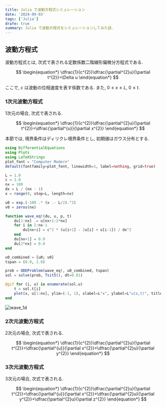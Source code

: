 ```yaml
---
title: Julia で波動方程式シミュレーション
date: '2024-09-03'
tags: ['Julia']
drafe: true
summary: Julia で波動方程式をシミュレーションしてみた話.
---
```


## 波動方程式

波動方程式とは, 次式で表される定数係数二階線形偏微分方程式である. 

$$
\begin{equation*}
\dfrac{1}{c^{2}}\dfrac{\partial^{2}u}{\partial t^{2}}=\Delta u
\end{equation*}
$$

ここで, $c$ は波動の位相速度を表す係数である. また, $0\leq x\leq L$, $0\leq t$.

### 1次元波動方程式

1次元の場合, 次式で表される.

$$
\begin{equation*}
\dfrac{1}{c^{2}}\dfrac{\partial^{2}u}{\partial t^{2}}=\dfrac{\partial^{u}}{\partial x^{2}}
\end{equation*}
$$

本節では, 境界条件はディリクレ境界条件とし, 初期値はガウス分布とする.

```julia:wave_1d.jl
using DifferentialEquations
using Plots
using LaTeXStrings
plot_font = "Computer Modern"
default(fontfamily=plot_font, linewidth=1, label=nothing, grid=true)

L = 1.0
c = 1.0
nx = 100
dx = L / (nx - 1)
x = range(0, stop=L, length=nx)

u0 = exp.(-100 .* (x .- L/2).^2)
v0 = zeros(nx)

function wave_eq!(du, u, p, t)
    du[1:nx] .= u[nx+1:2*nx]
    for i in 2:nx-1
        du[nx+i] = c^2 * (u[i+1] - 2u[i] + u[i-1]) / dx^2
    end
    du[nx+1] = 0.0
    du[2*nx] = 0.0
end

u0_combined = [u0; v0]
tspan = (0.0, 2.0)

prob = ODEProblem(wave_eq!, u0_combined, tspan)
sol = solve(prob, Tsit5(), dt=0.01)

@gif for (i, u) in enumerate(sol.u)
    t = sol.t[i]
    plot(x, u[1:nx], ylim=(-1, 1), xlabel=L"x", ylabel=L"u(x,t)", title=L"t=" * string(round(t, digits=2)), lw=2, dpi=300)
end
```

![wave_1d](/static/images/julia/wave_1d.gif)

### 2次元波動方程式

2次元の場合, 次式で表される.

$$
\begin{equation*}
\dfrac{1}{c^{2}}\dfrac{\partial^{2}u}{\partial t^{2}}=\dfrac{\partial^{u}}{\partial x^{2}}+\dfrac{\partial^{2}u}{\partial y^{2}}
\end{equation*}
$$

### 3次元波動方程式

3次元の場合, 次式で表される.

$$
\begin{equation*}
\dfrac{1}{c^{2}}\dfrac{\partial^{2}u}{\partial t^{2}}=\dfrac{\partial^{u}}{\partial x^{2}}+\dfrac{\partial^{2}u}{\partial y^{2}}+\dfrac{\partial^{2}u}{\partial z^{2}}
\end{equation*}
$$